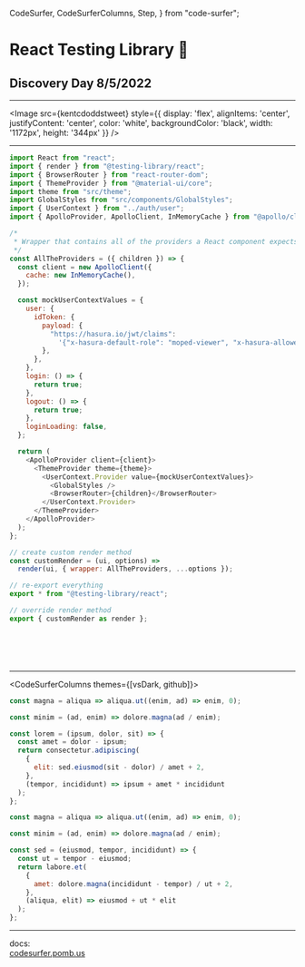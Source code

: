   CodeSurfer,
  CodeSurferColumns,
  Step,
} from "code-surfer";



# React Testing Library 🐙

## Discovery Day 8/5/2022

---

<Image src={kentcdoddstweet} style={{
    display: 'flex',
    alignItems: 'center',
    justifyContent: 'center',
    color: 'white',
    backgroundColor: 'black',
    width: '1172px',
    height: '344px'
  }} />

---

<CodeSurfer>

```js title="Create a custom render method" subtitle="and this a subtitle"
import React from "react";
import { render } from "@testing-library/react";
import { BrowserRouter } from "react-router-dom";
import { ThemeProvider } from "@material-ui/core";
import theme from "src/theme";
import GlobalStyles from "src/components/GlobalStyles";
import { UserContext } from "../auth/user";
import { ApolloProvider, ApolloClient, InMemoryCache } from "@apollo/client";

/*
 * Wrapper that contains all of the providers a React component expects to find in this app
 */
const AllTheProviders = ({ children }) => {
  const client = new ApolloClient({
    cache: new InMemoryCache(),
  });

  const mockUserContextValues = {
    user: {
      idToken: {
        payload: {
          "https://hasura.io/jwt/claims":
            '{"x-hasura-default-role": "moped-viewer", "x-hasura-allowed-roles": ["moped-admin"]}',
        },
      },
    },
    login: () => {
      return true;
    },
    logout: () => {
      return true;
    },
    loginLoading: false,
  };

  return (
    <ApolloProvider client={client}>
      <ThemeProvider theme={theme}>
        <UserContext.Provider value={mockUserContextValues}>
          <GlobalStyles />
          <BrowserRouter>{children}</BrowserRouter>
        </UserContext.Provider>
      </ThemeProvider>
    </ApolloProvider>
  );
};

// create custom render method
const customRender = (ui, options) =>
  render(ui, { wrapper: AllTheProviders, ...options });

// re-export everything
export * from "@testing-library/react";

// override render method
export { customRender as render };

```

```diff 37,44

```

```diff 14:16

```

```diff 38,43

```

```diff 39,42

```

```diff 18:34

```

</CodeSurfer>

---

<CodeSurferColumns themes={[vsDark, github]}>

<Step>

```js
const magna = aliqua => aliqua.ut((enim, ad) => enim, 0);
```

```js
const minim = (ad, enim) => dolore.magna(ad / enim);
```

</Step>

<Step>

```js
const lorem = (ipsum, dolor, sit) => {
  const amet = dolor - ipsum;
  return consectetur.adipiscing(
    {
      elit: sed.eiusmod(sit - dolor) / amet + 2,
    },
    (tempor, incididunt) => ipsum + amet * incididunt
  );
};

const magna = aliqua => aliqua.ut((enim, ad) => enim, 0);
```

```js
const minim = (ad, enim) => dolore.magna(ad / enim);

const sed = (eiusmod, tempor, incididunt) => {
  const ut = tempor - eiusmod;
  return labore.et(
    {
      amet: dolore.magna(incididunt - tempor) / ut + 2,
    },
    (aliqua, elit) => eiusmod + ut * elit
  );
};
```

</Step>

</CodeSurferColumns>

---

docs:  
[codesurfer.pomb.us](https://codesurfer.pomb.us)
